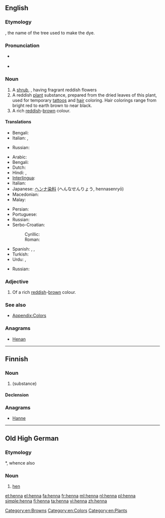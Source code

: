 {{also|Henna}}
==English==
{{wikipedia}}

===Etymology===
{{etyl|ar}} {{term|حناء|sc=Arab|tr=ħinnā’}}, the name of the tree used to make the dye.

===Pronunciation===
* {{a|UK}} {{IPA|/hɛnə/}}
* {{rhymes|ɛnə}}

===Noun===
{{en-noun}}

# A [[shrub]], {{taxlink|Lawsonia inernis|species}}, having fragrant reddish flowers
# A reddish [[plant]] substance, prepared from the dried leaves of this plant, used for temporary [[tattoo]]s and [[hair]] coloring. Hair colorings range from bright red to earth brown to near black.
# A rich [[red]]dish-[[brown]] colour.
#: {{color panel|882D17}}

====Translations====
{{trans-top|shrub}}
* Bengali: {{t-|bn|মেহেদী|tr=mehedi|sc=Beng|xs=Bengali}}
* Italian: {{t-|it|alcanna|f}}, {{t-|it|henné|m}}
{{trans-mid}}
* Russian: {{t+|ru|хна|f|tr=xna}}
{{trans-bottom}}

{{trans-top|dye}}
* Arabic: {{t-|ar|حناء|alt=حِنّاء|tr=ħinnā’}}
* Bengali: {{t-|bn|মেহেদী|tr=mehedi|sc=Beng|xs=Bengali}}
* Dutch: {{t+|nl|henna}}
* Hindi: {{t-|hi|मेंहदी|tr=me.nhdī|f}}, {{t-|hi|हिन्ना|tr=hinnā|f}}
* [[Interlingua]]: {{t-|ia|henna}}
* Italian: {{t-|it|henné|m}}
* Japanese: [[ヘンナ]][[染料]] (へんなせんりょう, hennasenryō)
* Macedonian: {{t|mk|к’на|f|tr=k'na|sc=Cyrl}}
* Malay: {{t-|ms|inai|xs=Malay}}
{{trans-mid}}
* Persian: {{t+|fa|حنا|tr=hennā}}
* Portuguese: {{t+|pt|hena}}
* Russian: {{t+|ru|хна|f|tr=xna}}
* Serbo-Croatian:
*: Cyrillic: {{t-|sh|кана|f}}
*: Roman: {{t-|sh|kana|f}}
* Spanish: {{t+|es|alheña|f}}, {{t-|es|henna|f}}, {{t-|es|hena}}
* Turkish: {{t+|tr|kına}}
* Urdu: {{t-|ur|مینہدی|tr=me.nhdī|f}}, {{t+|ur|حنا|tr=hinnā|f}}
{{trans-bottom}}

{{trans-top|colour}}
* Russian: {{t+|ru|хна|f|tr=xna}}
{{trans-mid}}
{{trans-bottom}}

===Adjective===
{{en-adj|-}}

# Of a rich [[red]]dish-[[brow]]n colour.

===See also===
* [[Appendix:Colors]]

===Anagrams===
* [[Henan#English|Henan]]

[[Category:en:Browns]]
[[Category:en:Colors]]
[[Category:en:Plants]]

----

==Finnish==

===Noun===
{{fi-noun}}

# {{l|en|henna}} (substance)

====Declension====
{{fi-decl-kala|henn}}

===Anagrams===
* [[Hanne#Finnish|Hanne]]

----

==Old High German==

===Etymology===
{{etyl|gmw|goh}} *{{term||hannja}}, whence also {{etyl|ang|-}} {{term|henn|lang=ang}}

===Noun===
{{goh-noun|g=f}}

# [[hen]]

[[et:henna]]
[[el:henna]]
[[fa:henna]]
[[fr:henna]]
[[ml:henna]]
[[nl:henna]]
[[pl:henna]]
[[simple:henna]]
[[fi:henna]]
[[ta:henna]]
[[vi:henna]]
[[zh:henna]]